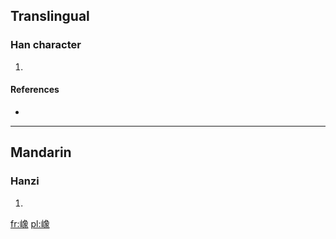 ==Translingual==

===Han character===
{{Han char|rn=46|rad=山|as=12|sn=15|four=|canj=山弓日人 (UNAO)}}

# {{defn|Han|sort=山12}}

====References====
* {{Han ref|kx=0319.170|dkj=08448|hdz=10799.040|uh=5D91|ud=23953}}

----

==Mandarin==

===Hanzi===
{{cmn-hanzi|pin=[[xiǎng]] ([[xiang3]])|wg=hsiang<sup>3</sup>}}

# {{defn|Mandarin|sort=山12}}

[[fr:嶑]]
[[pl:嶑]]